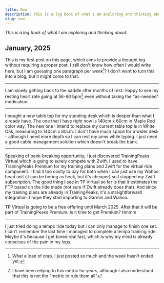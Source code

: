 ```yaml
---
title: Now
description: This is a log book of what I am exploring and thinking about.
slug: now
---
```


*This is a log book of what I am exploring and thinking about.* 

## January, 2025

This is my first post on this page, which aims to provide a thought log without requiring a proper post. I still don't know how often I would write here, but I am guessing one paragraph per week[^1]? I don't want to turn this into a blog, but it might come to that.

---

I am slowly getting back to the saddle after months of rest. Happy to see my resting heart rate going at 56-60 bpm[^2] even without taking the "as-needed" medication.

---

I bought a new table top for my standing desk which is deeper than what I already have. The one that I have right now is 140cm x 60cm in Maple Red color way. The new one I intend to replace my current table top is in White Oak, measuring to 140cm x 80cm. I don't have much space for a wider desk - although I need more depth so I can rest my arms while typing. I just need a good cable management solution which doesn't break the bank.

---

Speaking of bank-breaking opportunity, I just discovered TrainingPeaks Virtual which is going to surely compete with Zwift. I used to have TrainingPeaks Premium for my training plans and Zwift for the virtual ride component. I find it too costly to pay for both when I can just use my Wahoo head unit (it can be boring as heck, but it's cheaper) so I stopped my Zwift subscription. The good thing I see in TP Virtual so far is that it estimates the FTP based on the ride made (not sure if Zwift already does that). And since my training plans are already in TrainingPeaks, it's a straightforward integration. I hope they start importing to Garmin and Wahoo.

TP Virtual is going to be a free offering until March 2025. After that it will be part of TrainingPeaks Premium. Is it time to get Premium? Hmmm

---

I just tried doing a tempo ride today but I can only manage to finish one set. I can't remember the last time I managed to complete a tempo training ride. Maybe it's because I get bored real fast, which is why my mind is already conscious of the pain in my legs. 

[^1]: What a load of crap. I just posted so much and the week hasn't ended yet.
[^2]: I have been relying to this metric for years, although I also understand that this is not the "metric to rule them all"